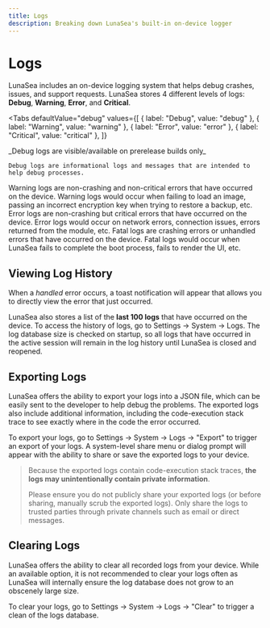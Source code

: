 ```yaml
---
title: Logs
description: Breaking down LunaSea's built-in on-device logger
---
```


# Logs

LunaSea includes an on-device logging system that helps debug crashes, issues, and support requests. LunaSea stores 4 different levels of logs: **Debug**, **Warning**, **Error**, and **Critical**.

<Tabs
  defaultValue="debug"
  values={[
    { label: "Debug", value: "debug" },
    { label: "Warning", value: "warning" },
    { label: "Error", value: "error" },
    { label: "Critical", value: "critical" },
  ]}
>
  <TabItem value="debug">
    _Debug logs are visible/available on prerelease builds only_
    
    Debug logs are informational logs and messages that are intended to help debug processes.
  </TabItem>
  <TabItem value="warning">
    Warning logs are non-crashing and non-critical errors that have occurred on the device. Warning logs would occur when failing to load an image, passing an incorrect encryption key when trying to restore a backup, etc.
  </TabItem>
  <TabItem value="error">
    Error logs are non-crashing but critical errors that have occurred on the device. Error logs would occur on network errors, connection issues, errors returned from the module, etc.
  </TabItem>
  <TabItem value="critical">
    Fatal logs are crashing errors or unhandled errors that have occurred on the device. Fatal logs would occur when LunaSea fails to complete the boot process, fails to render the UI, etc.
  </TabItem>
</Tabs>

## Viewing Log History

When a _handled_ error occurs, a toast notification will appear that allows you to directly view the error that just occurred.

LunaSea also stores a list of the **last 100 logs** that have occurred on the device. To access the history of logs, go to Settings -> System -> Logs. The log database size is checked on startup, so all logs that have occurred in the active session will remain in the log history until LunaSea is closed and reopened.

## Exporting Logs

LunaSea offers the ability to export your logs into a JSON file, which can be easily sent to the developer to help debug the problems. The exported logs also include additional information, including the code-execution stack trace to see exactly where in the code the error occurred.

To export your logs, go to Settings -> System -> Logs -> "Export" to trigger an export of your logs. A system-level share menu or dialog prompt will appear with the ability to share or save the exported logs to your device.

> Because the exported logs contain code-execution stack traces, **the logs may unintentionally contain private information**.
>
> Please ensure you do not publicly share your exported logs (or before sharing, manually scrub the exported logs). Only share the logs to trusted parties through private channels such as email or direct messages.

## Clearing Logs

LunaSea offers the ability to clear all recorded logs from your device. While an available option, it is not recommended to clear your logs often as LunaSea will internally ensure the log database does not grow to an obscenely large size.

To clear your logs, go to Settings -> System -> Logs -> "Clear" to trigger a clean of the logs database.
